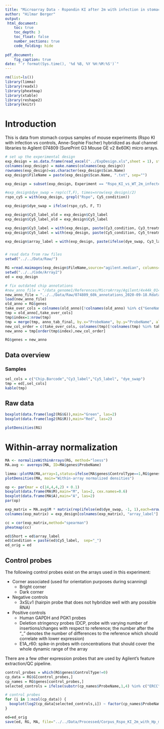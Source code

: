 ---
title: "Microarray Data - Rspondin KI after 2m with infection in stomach corpus - Reanalysis with LIMMA"
author: "Hilmar Berger"
output: 
 html_document:
    toc: true
    toc_depth: 3
    toc_float: false
    number_sections: true
    code_folding: hide
    
pdf_document:
    fig_caption: true
date: "`r format(Sys.time(), '%d %B, %Y %H:%M:%S')`"
---

```{r, messages=FALSE}
rm(list=ls())
library(limma)
library(readxl)
library(pheatmap)
library(xtable)
library(reshape2)
library(knitr)
```

# Introduction

This is data from stomach corpus samples of mouse experiments (Rspo KI with infection vs controls, Anne-Sophie Fischer) hybridized as dual channel libraries to Agilent 074809 (SurePrint G3 Mouse GE v2 8x60K) micro arrays. 

```{r, messages=FALSE}
# set up the experimental design
exp_design = as.data.frame(read_excel("../ExpDesign.xls",sheet = 1), stringsAsFactors=F)
colnames(exp_design) = make.names(colnames(exp_design))
rownames(exp_design)=as.character(exp_design$Scan.Name)
exp_design$FileName = paste(exp_design$Scan.Name, ".txt", sep="")

exp_design = subset(exp_design, Experiment == "Rspo_KI_vs_WT_2m_infected")

#exp_design$dye_swap = rep(c(T,F), times=nrow(exp_design)/2)
rspo_cy5 = with(exp_design, grepl("Rspo", Cy5_condition))

exp_design$dye_swap = ifelse(rspo_cy5, F, T)

exp_design$Cy3_label_old = exp_design$Cy3_label
exp_design$Cy5_label_old = exp_design$Cy5_label

exp_design$Cy3_label = with(exp_design, paste(Cy3_condition, Cy3_treatment, Cy3_replicate, sep="_"))
exp_design$Cy5_label = with(exp_design, paste(Cy5_condition, Cy5_treatment, Cy5_replicate, sep="_"))

exp_design$array_label = with(exp_design, paste(ifelse(dye_swap, Cy3_label, Cy5_label), "_vs_",ifelse(dye_swap,Cy5_label, Cy3_label),"_",ifelse(dye_swap,"dye_swp","no_swp") ,sep=""))


# read data from raw files
setwd("../../Data/Raw/")

RG =read.maimages(exp_design$FileName,source="agilent.median", columns=list(G="gProcessedSignal",R="rProcessedSignal"))
setwd("../../Code/Array2")
ed = exp_design

# fix outdated chip annotations
#new_anno_file = "/data_genome1/References/MicroArray/Agilent/4x44k_014868_mouse/Agilent_14868_annotations_2017-06-27.Rdata"
new_anno_file = "../../Data/Raw/074809_60k_annotations_2020-09-18.Rdata"
load(new_anno_file)
old_anno = RG$genes
take_over_cols = colnames(old_anno)[!colnames(old_anno) %in% c("GeneName","Description","SystematicName")]
tmp = old_anno[,take_over_cols]
tmp$index=1:nrow(tmp)
tmp = merge(tmp, anno_tab_final, by.x="ProbeName", by.y="ProbeName", all.x=T, sort=F)
new_col_order = c(take_over_cols, colnames(tmp)[!colnames(tmp) %in% take_over_cols])
new_anno = tmp[order(tmp$index),new_col_order]

RG$genes = new_anno
```


## Data overview


### Samples 

```{r, results='asis', warning=FALSE, message=FALSE}
sel_cols = c("Chip.Barcode","Cy3_label","Cy5_label", "dye_swap")
tmp = ed[,sel_cols]
kable(tmp)
```

## Raw data

```{r, expr, fig.width=8, fig.height=8}
boxplot(data.frame(log2(RG$G)),main="Green", las=2)
boxplot(data.frame(log2(RG$R)),main="Red", las=2)

plotDensities(RG)
```

# Within-array normalization

```{r,  fig.width=8, fig.height=8}
MA <- normalizeWithinArrays(RG, method="loess")
MA.avg <- avereps(MA, ID=MA$genes$ProbeName)

limma::plotMA(MA,array=1,status=ifelse(MA$genes$ControlType==1,RG$genes$ProbeName,"gene"),cex=1, legend=F)
plotDensities(MA, main="Within-array normalized densities")

op <- par(mar = c(14,4,4,2) + 0.1)
boxplot(data.frame(MA$M),main="M", las=2, cex.names=0.6)
boxplot(data.frame(MA$A),main="A", las=2)
par(op)
```

```{r, cor,  fig.width=8, fig.height=8}
exp_matrix = MA.avg$M * matrix(rep(ifelse(ed$dye_swap, -1, 1),each=nrow(MA.avg$M)),nrow(MA.avg$M),ncol(MA.avg$M))
colnames(exp_matrix) = exp_design[colnames(exp_matrix), "array_label"]

cc = cor(exp_matrix,method="spearman")
pheatmap(cc)
```

```{r, echo=FALSE}
ed$Short = ed$array_label
ed$Condition = paste(ed$Cy5_label,  sep="_")
ed_orig = ed
```


## Control probes

The following control probes exist on the arrays used in this experiment:

* Corner associated (used for orientation purposes during scanning)
  * Bright corner 
  * Dark corner 
* Negative controls
  * 3xSLv1 (hairpin probe that does not hybridize well with any possible RNA)
* Positive controls
  * Human GAPDH and PGK1 probes
  * Deletion stringency probes (DCP, probe with varying number of insertions/changes with respect to reference; the number after the "_" denotes the number of differences to the reference which should correlate with lower expression)
  * E1A_r60: spike-in probes with concentrations that should cover the whole dynamic range of the array

There are a few other expression probes that are used by Agilent's feature extraction/QC pipeline. 

```{r, qc_probes,  fig.width=12, fig.height=3}
control_probes = which(RG$genes$ControlType!=0)
cp_data = RG$G[control_probes,]
cp_names = RG$genes[control_probes,]
selected_controls = ifelse(substr(cp_names$ProbeName,1,4) %in% c("ERCC", "ETG0","ETG1") | substr(cp_names$ProbeName,1,2) == "RC",F,T)

# control probes
for (i in 1:ncol(cp_data)) {
  boxplot(log2(cp_data[selected_controls,i]) ~ factor(cp_names$ProbeName[selected_controls]),las=2, main=paste("Sample",colnames(cp_data)[i]), outline=F, xlab="")
}
```

```{r}
ed=ed_orig
save(ed, RG, MA, file="../../Data/Processed/Corpus_Rspo_KI_2m_with_Hp_micro_array_preprocessed_data.Rdata")
```

